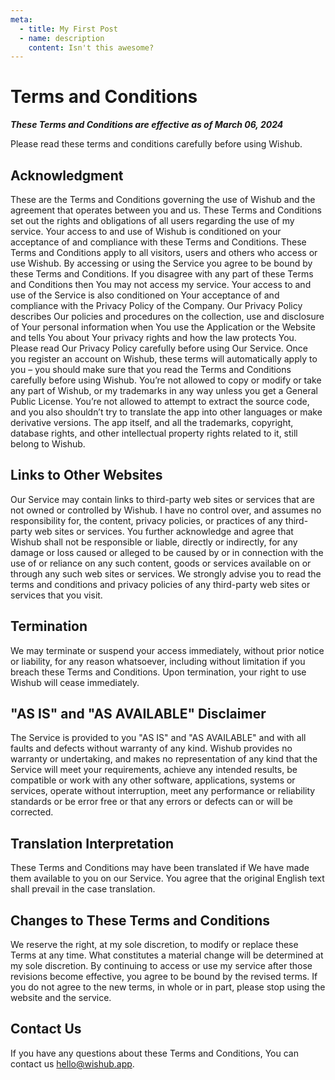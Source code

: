 ```yaml
---
meta:
  - title: My First Post
  - name: description
    content: Isn't this awesome?
---
```



# Terms and Conditions

**_These Terms and Conditions are effective as of March 06, 2024_**

Please read these terms and conditions carefully before using Wishub.

## Acknowledgment

These are the Terms and Conditions governing the use of Wishub and the agreement that operates between you and us. These Terms and Conditions set out the rights and obligations of all users regarding the use of my service.
Your access to and use of Wishub is conditioned on your acceptance of and compliance with these Terms and Conditions. These Terms and Conditions apply to all visitors, users and others who access or use Wishub.
By accessing or using the Service you agree to be bound by these Terms and Conditions. If you disagree with any part of these Terms and Conditions then You may not access my service.
Your access to and use of the Service is also conditioned on Your acceptance of and compliance with the Privacy Policy of the Company. Our Privacy Policy describes Our policies and procedures on the collection, use and disclosure of Your personal information when You use the Application or the Website and tells You about Your privacy rights and how the law protects You. Please read Our Privacy Policy carefully before using Our Service.
Once you register an account on Wishub, these terms will automatically apply to you – you should make sure that you read the Terms and Conditions carefully before using Wishub.
You’re not allowed to copy or modify or take any part of Wishub, or my trademarks in any way unless you get a General Public License. You’re not allowed to attempt to extract the source code, and you also shouldn’t try to translate the app into other languages or make derivative versions. The app itself, and all the trademarks, copyright, database rights, and other intellectual property rights related to it, still belong to Wishub.

## Links to Other Websites

Our Service may contain links to third-party web sites or services that are not owned or controlled by Wishub.
I have no control over, and assumes no responsibility for, the content, privacy policies, or practices of any third-party web sites or services. You further acknowledge and agree that Wishub shall not be responsible or liable, directly or indirectly, for any damage or loss caused or alleged to be caused by or in connection with the use of or reliance on any such content, goods or services available on or through any such web sites or services.
We strongly advise you to read the terms and conditions and privacy policies of any third-party web sites or services that you visit.

## Termination

We may terminate or suspend your access immediately, without prior notice or liability, for any reason whatsoever, including without limitation if you breach these Terms and Conditions.
Upon termination, your right to use Wishub will cease immediately.

## "AS IS" and "AS AVAILABLE" Disclaimer

The Service is provided to you "AS IS" and "AS AVAILABLE" and with all faults and defects without warranty of any kind. Wishub provides no warranty or undertaking, and makes no representation of any kind that the Service will meet your requirements, achieve any intended results, be compatible or work with any other software, applications, systems or services, operate without interruption, meet any performance or reliability standards or be error free or that any errors or defects can or will be corrected.

## Translation Interpretation

These Terms and Conditions may have been translated if We have made them available to you on our Service. You agree that the original English text shall prevail in the case translation.

## Changes to These Terms and Conditions

We reserve the right, at my sole discretion, to modify or replace these Terms at any time. What constitutes a material change will be determined at my sole discretion.
By continuing to access or use my service after those revisions become effective, you agree to be bound by the revised terms. If you do not agree to the new terms, in whole or in part, please stop using the website and the service.

## Contact Us

If you have any questions about these Terms and Conditions, You can contact us [hello@wishub.app](mailto:hello@wishub.app).
